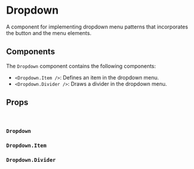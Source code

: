 
<Meta title="Components/Dropdown" />

# Dropdown

A component for implementing dropdown menu patterns that incorporates the button and the menu elements.

## Components

The `Dropdown` component contains the following components:

- `<Dropdown.Item />`: Defines an item in the dropdown menu.
- `<Dropdown.Divider />`: Draws a divider in the dropdown menu.

## Props

<br />

### `Dropdown`

<ArgsTable of={Dropdown} />

### `Dropdown.Item`

<ArgsTable of={Dropdown.Item} />

### `Dropdown.Divider`

<ArgsTable of={Dropdown.Divider} />


<Canvas>
  <Story story={stories.Overview} name="Dropdown" />
</Canvas>
